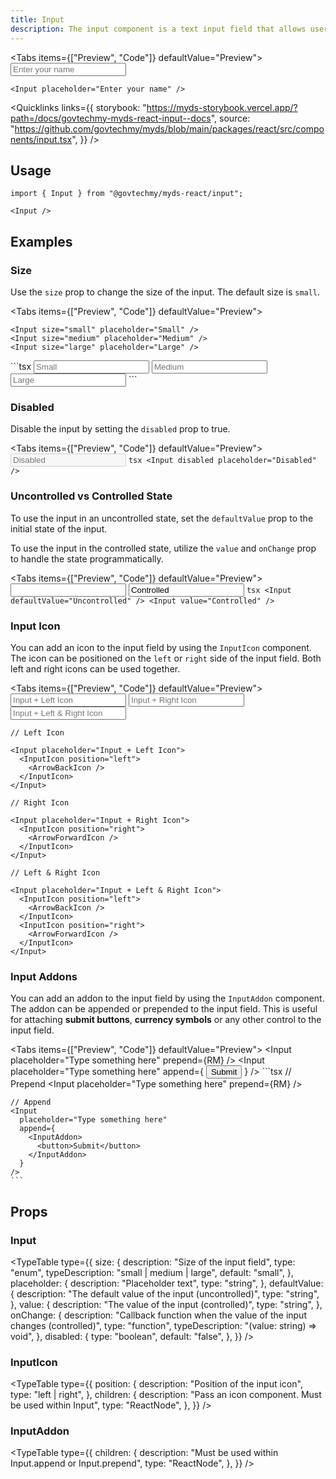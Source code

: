 ```yaml
---
title: Input
description: The input component is a text input field that allows users to input text.
---
```



<Tabs items={["Preview", "Code"]} defaultValue="Preview">
  <Tab value="Preview" className="not-prose flex justify-center">
    <Input placeholder="Enter your name" />
  </Tab>
  <Tab value="Code">
```tsx
<Input placeholder="Enter your name" />
```

  </Tab>
</Tabs>

<Quicklinks
  links={{
    storybook:
      "https://myds-storybook.vercel.app/?path=/docs/govtechmy-myds-react-input--docs",
    source:
      "https://github.com/govtechmy/myds/blob/main/packages/react/src/components/input.tsx",
  }}
/>

## Usage

```tsx copy
import { Input } from "@govtechmy/myds-react/input";
```

```tsx copy
<Input />
```

## Examples

### Size

Use the `size` prop to change the size of the input. The default size is `small`.

<Tabs items={["Preview", "Code"]} defaultValue="Preview">
  <Tab value="Preview" className="not-prose block space-y-1">
  
    <Input size="small" placeholder="Small" />
    <Input size="medium" placeholder="Medium" />
    <Input size="large" placeholder="Large" />
  </Tab>
  <Tab value="Code">
    ```tsx
    <Input size="small" placeholder="Small" />
    <Input size="medium" placeholder="Medium" />
    <Input size="large" placeholder="Large" />
    ```

  </Tab>
</Tabs>

### Disabled

Disable the input by setting the `disabled` prop to true.

<Tabs items={["Preview", "Code"]} defaultValue="Preview">
  <Tab value="Preview" className="not-prose flex justify-center">
    <Input disabled placeholder="Disabled" />
  </Tab>
  <Tab value="Code">
    ```tsx
    <Input disabled placeholder="Disabled" />
    ```

  </Tab>
</Tabs>

### Uncontrolled vs Controlled State

To use the input in an uncontrolled state, set the `defaultValue` prop to the initial state of the input.

To use the input in the controlled state, utilize the `value` and `onChange` prop to handle the state programmatically.

<Tabs items={["Preview", "Code"]} defaultValue="Preview">
  <Tab value="Preview" className="not-prose block space-y-2">
    <Input defaultValue="Uncontrolled" />
    <Input value="Controlled" />
  </Tab>
  <Tab value="Code">
    ```tsx
    <Input defaultValue="Uncontrolled" />
    <Input value="Controlled" />
    ```

  </Tab>
</Tabs>

### Input Icon

You can add an icon to the input field by using the `InputIcon` component. The icon can be positioned on the `left` or `right` side of the input field. Both left and right icons can be used together.

<Tabs items={["Preview", "Code"]} defaultValue="Preview">
  <Tab value="Preview" className="not-prose flex flex-col justify-center gap-2">
    <Input placeholder="Input + Left Icon">
      <InputIcon position="left">
        <ArrowBackIcon />
      </InputIcon>
    </Input>
    <Input placeholder="Input + Right Icon">
      <InputIcon position="right">
        <ArrowForwardIcon />
      </InputIcon>
    </Input>
    <Input placeholder="Input + Left & Right Icon">
      <InputIcon position="left">
        <ArrowBackIcon />
      </InputIcon>
      <InputIcon position="right">
        <ArrowForwardIcon />
      </InputIcon>
    </Input>
  </Tab>
  <Tab value="Code">
```tsx
// Left Icon

<Input placeholder="Input + Left Icon">
  <InputIcon position="left">
    <ArrowBackIcon />
  </InputIcon>
</Input>

// Right Icon

<Input placeholder="Input + Right Icon">
  <InputIcon position="right">
    <ArrowForwardIcon />
  </InputIcon>
</Input>

// Left & Right Icon

<Input placeholder="Input + Left & Right Icon">
  <InputIcon position="left">
    <ArrowBackIcon />
  </InputIcon>
  <InputIcon position="right">
    <ArrowForwardIcon />
  </InputIcon>
</Input>
```
  </Tab>
</Tabs>

### Input Addons

You can add an addon to the input field by using the `InputAddon` component. The addon can be appended or prepended to the input field. This is useful for attaching **submit buttons**, **currency symbols** or any other control to the input field.

<Tabs items={["Preview", "Code"]} defaultValue="Preview">
  <Tab value="Preview" className="not-prose flex flex-col gap-2">
    <Input
      placeholder="Type something here"
      prepend={<InputAddon>RM</InputAddon>}
    />
    <Input
      placeholder="Type something here"
      append={
        <InputAddon>
          <button>Submit</button>
        </InputAddon>
      }
    />
  </Tab>
  <Tab value="Code">
    ```tsx
    // Prepend
    <Input
      placeholder="Type something here"
      prepend={<InputAddon>RM</InputAddon>}
    />

    // Append
    <Input
      placeholder="Type something here"
      append={
        <InputAddon>
          <button>Submit</button>
        </InputAddon>
      }
    />
    ```

  </Tab>
</Tabs>

## Props

### Input

<TypeTable
  type={{
    size: {
      description: "Size of the input field",
      type: "enum",
      typeDescription: "small | medium | large",
      default: "small",
    },
    placeholder: {
      description: "Placeholder text",
      type: "string",
    },
    defaultValue: {
      description: "The default value of the input (uncontrolled)",
      type: "string",
    },
    value: {
      description: "The value of the input (controlled)",
      type: "string",
    },
    onChange: {
      description:
        "Callback function when the value of the input changes (controlled)",
      type: "function",
      typeDescription: "(value: string) => void",
    },
    disabled: {
      type: "boolean",
      default: "false",
    },
  }}
/>

### InputIcon

<TypeTable
  type={{
    position: {
      description: "Position of the input icon",
      type: "left | right",
    },
    children: {
      description: "Pass an icon component. Must be used within Input",
      type: "ReactNode",
    },
  }}
/>

### InputAddon

<TypeTable
  type={{
    children: {
      description: "Must be used within Input.append or Input.prepend",
      type: "ReactNode",
    },
  }}
/>
